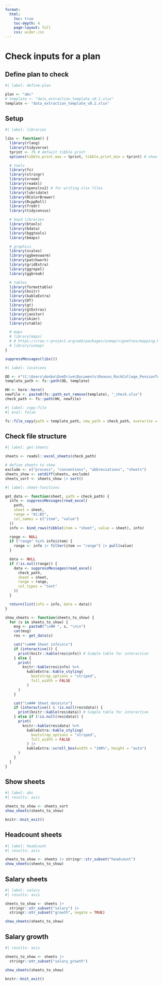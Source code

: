 ```yaml
---
format:
  html:
    toc: true
    toc-depth: 4
    page-layout: full
    css: wider.css
---    
```


# Check inputs for a plan

## Define plan to check

```r
#| label: define-plan

plan <- "abc"
# template <- "data_extraction_template_v0.1.xlsx"
template <- "data_extraction_template_v0.2.xlsx"

```

## Setup

```r
#| label: libraries

libs <- function() {
  library(rlang)
  library(tidyverse)
  tprint <- 75 # default tibble print
  options(tibble.print_max = tprint, tibble.print_min = tprint) # show up to tprint rows

  # tools
  library(fs)
  library(stringr)
  library(vroom)
  library(readxl)
  library(openxlsx2) # for writing xlsx files
  library(lubridate)
  library(RColorBrewer)
  library(RcppRoll)
  library(fredr)
  library(tidycensus)

  # boyd libraries
  library(btools)
  library(bdata)
  library(bggtools)
  library(bmaps)

  # graphics
  library(scales)
  library(ggbeeswarm)
  library(patchwork)
  library(gridExtra)
  library(ggrepel)
  library(ggbreak)

  # tables
  library(formattable)
  library(knitr)
  library(kableExtra)
  library(DT)
  library(gt)
  library(gtExtras)
  library(janitor)
  library(skimr)
  library(vtable)

  # maps
  # library(maps)
  # # https://cran.r-project.org/web/packages/usmap/vignettes/mapping.html
  # library(usmap)
}

suppressMessages(libs())

```

```r
#| label: locations

OD <- r"(C:\Users\donbo\OneDrive\Documents\Reason_RockCollege_PensionTool\Data_extraction_template)"
template_path <- fs::path(OD, template)

HH <- here::here()
newfile <- paste0(fs::path_ext_remove(template), "_check.xlsx")
check_path <- fs::path(HH, newfile)

```

```r
#| label: copy-file
#| eval: false

fs::file_copy(path = template_path, new_path = check_path, overwrite = TRUE)

```

## Check file structure

```r
#| label: get-sheets

sheets <- readxl::excel_sheets(check_path)

# define sheets to show
exclude <- c("process", "conventions", "abbreviations", "sheets")
sheets_show <- setdiff(sheets, exclude)
sheets_sort <- sheets_show |> sort()

```


```r
#| label: sheet-functions

get_data <- function(sheet, path = check_path) {
  info <- suppressMessages(read_excel(
    path,
    sheet = sheet,
    range = "A1:B5",
    col_names = c("item", "value")
  ))
  info <- bind_rows(tibble(item = "sheet", value = sheet), info)

  range <- NULL
  if ("range" %in% info$item) {
    range <- info |> filter(item == "range") |> pull(value)
  }

  data <- NULL
  if (!is.null(range)) {
    data <- suppressMessages(read_excel(
      check_path,
      sheet = sheet,
      range = range,
      col_types = "text"
    ))
  }

  return(list(info = info, data = data))
}

show_sheets <- function(sheets_to_show) {
  for (s in sheets_to_show) {
    msg <- paste0("\n## ", s, "\n\n")
    cat(msg)
    res <- get_data(s)

    cat("\n### Sheet info\n\n")
    if (interactive()) {
      print(knitr::kable(res$info)) # Simple table for interactive
    } else {
      print(
        knitr::kable(res$info) %>%
          kableExtra::kable_styling(
            bootstrap_options = "striped",
            full_width = FALSE
          )
      )
    }

    cat("\n### Sheet data\n\n")
    if (interactive() & !is.null(res$data)) {
      print(knitr::kable(res$data)) # Simple table for interactive
    } else if (!is.null(res$data)) {
      print(
        knitr::kable(res$data) %>%
          kableExtra::kable_styling(
            bootstrap_options = "striped",
            full_width = FALSE
          ) |>
          kableExtra::scroll_box(width = "100%", height = "auto")
      )
    }
  }
}

```

## Show sheets
```r
#| label: abc
#| results: asis

sheets_to_show <- sheets_sort
show_sheets(sheets_to_show)

```


```r
knitr::knit_exit()
```


## Headcount sheets

```r
#| label: headcount
#| results: asis

sheets_to_show <- sheets |> stringr::str_subset("headcount")
show_sheets(sheets_to_show)

```


## Salary sheets

```r
#| label: salary
#| results: asis

sheets_to_show <- sheets |>
  stringr::str_subset("salary") |>
  stringr::str_subset("growth", negate = TRUE)

show_sheets(sheets_to_show)

```

## Salary growth

```r
#| results: asis

sheets_to_show <- sheets |>
  stringr::str_subset("salary_growth")

show_sheets(sheets_to_show)

```



```r
knitr::knit_exit()
```
